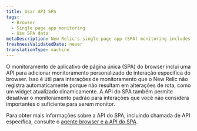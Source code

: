 ```yaml
---
title: Usar API SPA
tags:
  - Browser
  - Single page app monitoring
  - Use SPA data
metaDescription: New Relic's single page app (SPA) monitoring includes an API to add custom monitoring of specific browser interactions.
freshnessValidatedDate: never
translationType: machine
---
```


O monitoramento de aplicativo de página única (SPA) do browser inclui uma API para adicionar monitoramento personalizado de interação específica do browser. Isso é útil para interações de monitoramento que o New Relic não registra automaticamente porque não resultam em alterações de rota, como um widget atualizado dinamicamente. A API do SPA também permite desativar o monitoramento padrão para interações que você não considera importantes o suficiente para serem monitor.

Para obter mais informações sobre a API do SPA, incluindo chamada de API específica, consulte o [agente browser e a API do SPA](/docs/browser/new-relic-browser/guides/guide-using-browser-spa-apis/).
